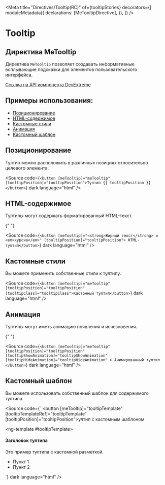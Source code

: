
<Meta
  title="Directives/Tooltip(RC)"
  of={tooltipStories}
  decorators={[
    moduleMetadata({
      declarations: [MeTooltipDirective],
    }),
  ]}
/>

# Tooltip

## Директива MeTooltip

Директива `MeTooltip` позволяет создавать информативные всплывающие подсказки для элементов пользовательского интерфейса.

[Ссылка на API компонента DevExtreme](https://js.devexpress.com/Documentation/ApiReference/UI_Components/dxTooltip/)

<Canvas of={tooltipStories.Basic} />

<Controls of={tooltipStories.Basic} />

## Примеры использования:

- [Позиционирование](#позиционирование)
- [HTML-содержимое](#html-содержимое)
- [Кастомные стили](#кастомные-стили)
- [Анимация](#анимация)
- [Кастомный шаблон](#кастомный-шаблон)

## Позиционирование

Тултип можно расположить в различных позициях относительно целевого элемента.

<Canvas of={tooltipStories.Positioning} />

<Source
  code={`<button [meTooltip]="meTooltip" [tooltipPosition]="tooltipPosition">Тултип {{ tooltipPosition }}</button>`}
  dark
  language="html"
/>

## HTML-содержимое

Тултипы могут содержать форматированный HTML-текст.

<Canvas of={tooltipStories.HTMLContent} />

{" "}

<Source
  code={`<button [meTooltip]="<strong>Жирный текст</strong> и <em>курсив</em>" [tooltipPosition]="tooltipPosition"> HTML-тултип</button>`}
  dark
  language="html"
/>

## Кастомные стили

Вы можете применить собственные стили к тултипу.

<Canvas of={tooltipStories.CustomStyles} />

<Source
  code={`<button [meTooltip]="meTooltip" [tooltipPosition]="tooltipPosition" [tooltipClass]="tooltipClass">Кастомный тултип</button>`}
  dark
  language="html"
/>

## Анимация

Тултипы могут иметь анимацию появления и исчезновения.

<Canvas of={tooltipStories.WithAnimation} />

{" "}

<Source
  code={`
    <button
      [meTooltip]="meTooltip"
      [tooltipPosition]="tooltipPosition"
      [tooltipShowAnimation]="tooltipShowAnimation"
      [tooltipHideAnimation]="tooltipHideAnimation" >
     Анимированный тултип
    </button>
    `}
  dark
  language="html"
/>

## Кастомный шаблон

Вы можете использовать собственный шаблон для содержимого тултипа.

<Canvas of={tooltipStories.CustomTemplate} />

<Source
      code={`
<button [meTooltip]="tooltipTemplate" [tooltipTemplateRef]="tooltipTemplate" [tooltipPosition]="tooltipPosition">ултип с кастомным шаблоном</button>

<ng-template #tooltipTemplate>

   <div>
      <h4>Заголовок тултипа</h4>
      <p>Это пример тултипа с кастомной разметкой.</p>
      <ul>
      <li>Пункт 1</li>
      <li>Пункт 2</li>
      </ul>
    </div>
</ng-template>`}
dark
      language="html"
/>
